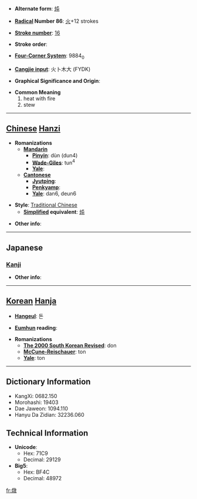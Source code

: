 * '''Alternate form''': [[炖]]

* '''[[Wiktionary:Chinese radical index| Radical]] Number 86''': [[Wiktionary:Chinese radical index 火|火]]+12 strokes

* '''[[Wiktionary:Chinese total strokes index|Stroke number]]''': [[Wiktionary:Chinese total strokes index 16|16]]

* '''Stroke order''': 

* '''[[Wiktionary:Chinese four corner index|Four-Corner System]]''': 9884<sub>0</sub>

* '''[[Wiktionary:Chinese Cangjie index|Cangjie input]]''': 火卜木大 (FYDK)

* '''Graphical Significance and Origin''': 

* '''Common Meaning'''
*#heat with fire
*# stew


----

== [[Chinese]] [[Hanzi]] ==

* '''Romanizations'''
** '''[[Mandarin]]'''
*** '''[[Pinyin]]''': dùn (dun4)
*** '''[[Wade-Giles]]''': tun<sup>4</sup>
*** '''[[Yale]]''': 
** '''[[Cantonese]]'''
*** '''[[Jyutping]]''':
*** '''[[Penkyamp]]''': 
*** '''[[Yale]]''': dan6, deun6

* '''Style''': [[Traditional Chinese]] 
** '''[[Simplified Chinese|Simplified]] equivalent''': [[炖]]

* '''Other info''': 

----

==Japanese==
===[[Kanji]]===
{{kanji|on readings=[[とん]] (ton)
|kun readings=[[あきらか]] (akiraka)
}}

* '''Other info''':  

----

== [[Korean]] [[Hanja]] ==

* '''[[Hangeul]]''': 돈

* '''[[Eumhun]] reading''': 

* '''Romanizations'''
** '''[[The 2000 South Korean Revised Romanization|The 2000 South Korean Revised]]''': don
** '''[[McCune-Reischauer]]''': ton
** '''[[Yale]]''': ton

----

== Dictionary Information ==

* KangXi: 0682.150
* Morohashi: 19403
* Dae Jaweon: 1094.110
* Hanyu Da Zidian: 32236.060

== Technical Information ==

* '''Unicode''':
** Hex: 71C9
** Decimal: 29129
* '''Big5''':
** Hex: BF4C
** Decimal: 48972

[[fr:燉]]